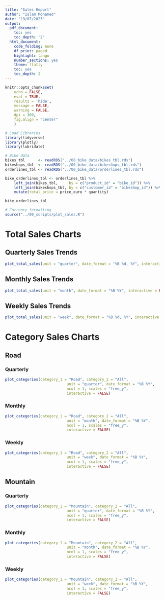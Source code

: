 ```yaml
---
title: "Sales Report"
author: "Islam Mohamed"
date: "19/07/2023"
output:
  pdf_document:
    toc: yes
    toc_depth: '2'
  html_document:
    code_folding: none
    df_print: paged
    highlight: tango
    number_sections: yes
    theme: flatly
    toc: yes
    toc_depth: 2
---
```


```r
knitr::opts_chunk$set(
    echo = FALSE,
    eval = TRUE,
    results = 'hide',
    message = FALSE,
    warning = FALSE,
    dpi = 300,
    fig.align = "center"
    )
```




```r
# Load Libraries
library(tidyverse)
library(plotly)
library(lubridate)
```

```r
# Bike data
bikes_tbl      <- readRDS("../00_bike_data/bikes_tbl.rds")
bikeshops_tbl  <- readRDS("../00_bike_data/bikeshops_tbl.rds")
orderlines_tbl <- readRDS("../00_bike_data/orderlines_tbl.rds")

bike_orderlines_tbl <- orderlines_tbl %>%
    left_join(bikes_tbl,     by = c("product_id" = "bike_id")) %>%
    left_join(bikeshops_tbl, by = c("customer_id" = "bikeshop_id")) %>%
    mutate(total_price = price_euro * quantity)

bike_orderlines_tbl
```

```r
# Currency formatting
source("../00_scripts/plot_sales.R")
```

# Total Sales Charts
## Quarterly Sales Trends

```r
plot_total_sales(unit = "quarter", date_format = "%B %d, %Y", interactive = FALSE)
```

## Monthly Sales Trends

```r
plot_total_sales(unit = "month", date_format = "%B %Y", interactive = FALSE)
```

## Weekly Sales Trends
```r
plot_total_sales(unit = "week", date_format = "%B %d, %Y", interactive = FALSE)
```

# Category Sales Charts
## Road
### Quarterly
```r
plot_categories(category_1 = "Road", category_2 = "All",
                            unit = "quarter", date_format = "%B %Y",
                            ncol = 1, scales = "free_y",
                            interactive = FALSE)
```
### Monthly
```r
plot_categories(category_1 = "Road", category_2 = "All",
                            unit = "month", date_format = "%B %Y",
                            ncol = 1, scales = "free_y",
                            interactive = FALSE)
```
### Weekly
```r
plot_categories(category_1 = "Road", category_2 = "All",
                            unit = "week", date_format = "%B %Y",
                            ncol = 1, scales = "free_y",
                            interactive = FALSE)
```

## Mountain
### Quarterly
```r
plot_categories(category_1 = "Mountain", category_2 = "All",
                            unit = "quarter", date_format = "%B %Y",
                            ncol = 1, scales = "free_y",
                            interactive = FALSE)
```
### Monthly
```r
plot_categories(category_1 = "Mountain", category_2 = "All",
                            unit = "month", date_format = "%B %Y",
                            ncol = 1, scales = "free_y",
                            interactive = FALSE)
```
### Weekly
```r
plot_categories(category_1 = "Mountain", category_2 = "All",
                            unit = "week", date_format = "%B %Y",
                            ncol = 1, scales = "free_y",
                            interactive = FALSE)
```

